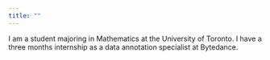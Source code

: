 ```yaml
---
title: ""
---
```


I am a student majoring in Mathematics at the University of Toronto. I have a three months internship as a data annotation specialist at Bytedance.